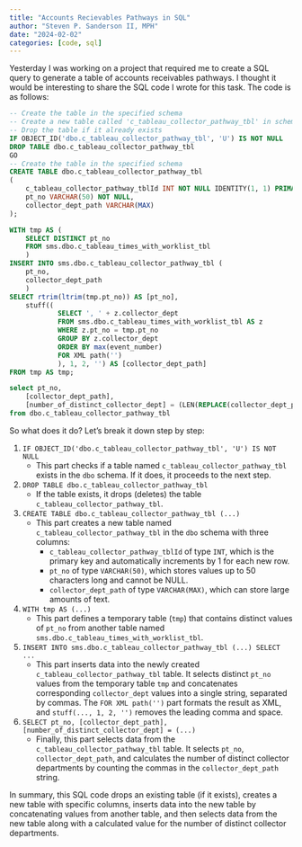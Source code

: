 ```yaml
---
title: "Accounts Recievables Pathways in SQL"
author: "Steven P. Sanderson II, MPH"
date: "2024-02-02"
categories: [code, sql]
---
```


Yesterday I was working on a project that required me to create a SQL query to generate a table of accounts receivables pathways. I thought it would be interesting to share the SQL code I wrote for this task. The code is as follows:

```sql
-- Create the table in the specified schema
-- Create a new table called 'c_tableau_collector_pathway_tbl' in schema 'dbo'
-- Drop the table if it already exists
IF OBJECT_ID('dbo.c_tableau_collector_pathway_tbl', 'U') IS NOT NULL
DROP TABLE dbo.c_tableau_collector_pathway_tbl
GO
-- Create the table in the specified schema
CREATE TABLE dbo.c_tableau_collector_pathway_tbl
(
	c_tableau_collector_pathway_tblId INT NOT NULL IDENTITY(1, 1) PRIMARY KEY, -- primary key column
	pt_no VARCHAR(50) NOT NULL,
	collector_dept_path VARCHAR(MAX)
);

WITH tmp AS (
	SELECT DISTINCT pt_no
	FROM sms.dbo.c_tableau_times_with_worklist_tbl
	)
INSERT INTO sms.dbo.c_tableau_collector_pathway_tbl (
	pt_no,
	collector_dept_path
	)
SELECT rtrim(ltrim(tmp.pt_no)) AS [pt_no],
	stuff((
			SELECT ', ' + z.collector_dept
			FROM sms.dbo.c_tableau_times_with_worklist_tbl AS z
			WHERE z.pt_no = tmp.pt_no
			GROUP BY z.collector_dept
			ORDER BY max(event_number)
			FOR XML path('')
			), 1, 2, '') AS [collector_dept_path]
FROM tmp AS tmp;

select pt_no,
	[collector_dept_path],	
	[number_of_distinct_collector_dept] = (LEN(REPLACE(collector_dept_path, ',', '**')) - LEN(collector_dept_path)) + 1
from dbo.c_tableau_collector_pathway_tbl
```

So what does it do? Let's break it down step by step:

1. `IF OBJECT_ID('dbo.c_tableau_collector_pathway_tbl', 'U') IS NOT NULL`
   - This part checks if a table named `c_tableau_collector_pathway_tbl` exists in the `dbo` schema. If it does, it proceeds to the next step.

2. `DROP TABLE dbo.c_tableau_collector_pathway_tbl`
   - If the table exists, it drops (deletes) the table `c_tableau_collector_pathway_tbl`.

3. `CREATE TABLE dbo.c_tableau_collector_pathway_tbl (...)`
   - This part creates a new table named `c_tableau_collector_pathway_tbl` in the `dbo` schema with three columns: 
     - `c_tableau_collector_pathway_tblId` of type `INT`, which is the primary key and automatically increments by 1 for each new row.
     - `pt_no` of type `VARCHAR(50)`, which stores values up to 50 characters long and cannot be NULL.
     - `collector_dept_path` of type `VARCHAR(MAX)`, which can store large amounts of text.

4. `WITH tmp AS (...)`
   - This part defines a temporary table (`tmp`) that contains distinct values of `pt_no` from another table named `sms.dbo.c_tableau_times_with_worklist_tbl`.

5. `INSERT INTO sms.dbo.c_tableau_collector_pathway_tbl (...) SELECT ...`
   - This part inserts data into the newly created `c_tableau_collector_pathway_tbl` table. It selects distinct `pt_no` values from the temporary table `tmp` and concatenates corresponding `collector_dept` values into a single string, separated by commas. The `FOR XML path('')` part formats the result as XML, and `stuff(..., 1, 2, '')` removes the leading comma and space.

6. `SELECT pt_no, [collector_dept_path], [number_of_distinct_collector_dept] = (...)`
   - Finally, this part selects data from the `c_tableau_collector_pathway_tbl` table. It selects `pt_no`, `collector_dept_path`, and calculates the number of distinct collector departments by counting the commas in the `collector_dept_path` string.

In summary, this SQL code drops an existing table (if it exists), creates a new table with specific columns, inserts data into the new table by concatenating values from another table, and then selects data from the new table along with a calculated value for the number of distinct collector departments.